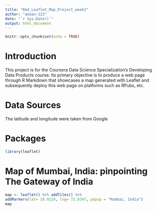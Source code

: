 ---
title: "Rmd_Leaflet_Map_Project_week2"
author: "amaan-123"
date: "`r Sys.Date()`"
output: html_document
---
```{r setup, include=FALSE}
knitr::opts_chunk$set(echo = TRUE)
```

# Introduction
This project is for the Coursera Data Science Specialization's Developing Data Products course. Its primary objective is to produce a web page through R Markdown that showcases a map generated with Leaflet and subsequently deploy this web page on platforms such as RPubs, etc.

# Data Sources
The latitude and longitude were taken from Google 

# Packages
```{r package_used}
library(leaflet)
```

# Map of Mumbai, India: pinpointing The Gateway of India

```{r}
map <- leaflet() %>% addTiles() %>% 
addMarkers(lat= 18.9220, lng= 72.8347, popup = "Mumbai, India")
map
```

